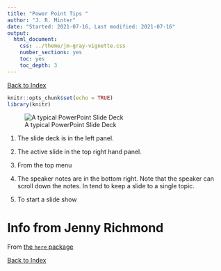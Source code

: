 ```yaml
---
title: "Power Point Tips "
author: "J. R. Minter"
date: "Started: 2021-07-16, Last modified: 2021-07-16"
output:
  html_document:
    css: ../theme/jm-gray-vignette.css
    number_sections: yes
    toc: yes
    toc_depth: 3
---
```

[Back to Index](../README.html)

```r
knitr::opts_chunk$set(echo = TRUE)
library(knitr)

```

![A typical PowerPoint Slide Deck](a-typical-ppt.png)

1. The slide deck is in the left panel.

2. The active slide in the top right hand panel.

3. From the top menu 

3. The speaker notes are in the bottom right. Note that
the speaker can  scroll down the notes. In tend to keep a
slide to a single topic.

4. To start a slide show 


# Info from Jenny Richmond


From [the `here` package](http://jenrichmond.rbind.io/post/how-to-use-the-here-package/)





[Back to Index](../README.html)
